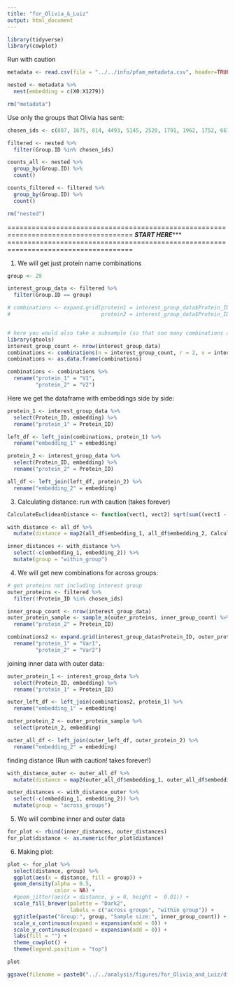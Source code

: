 ```yaml
---
title: "for_Olivia_&_Luiz"
output: html_document
---
```


```r
library(tidyverse)
library(cowplot)
```

Run with caution
```r
metadata <- read.csv(file = "../../info/pfam_metadata.csv", header=TRUE, sep=",")

```

```r
nested <- metadata %>%
  nest(embedding = c(X0:X1279))
```

```r
rm("metadata")
```

Use only the groups that Olivia has sent:
```r
chosen_ids <- c(887, 1675, 814, 4493, 5145, 2520, 1791, 1962, 1752, 667, 1721, 1265, 1867, 2340, 1829, 1944, 250, 29, 743, 378)
```

```r
filtered <- nested %>%
  filter(Group.ID %in% chosen_ids)

```

```r
counts_all <- nested %>%
  group_by(Group.ID) %>%
  count()

counts_filtered <- filtered %>%
  group_by(Group.ID) %>%
  count()
```

```r
rm("nested")
```

=====================================================================================
***START HERE******
=====================================================================================


1. We will get just protein name combinations 
```r
group <- 29

interest_group_data <- filtered %>%
  filter(Group.ID == group)
```

```r
# combinations <- expand.grid(protein1 = interest_group_data$Protein_ID,
#                             protein2 = interest_group_data$Protein_ID)


# here you would also take a subsample (so that soo many combinations are not made)
library(gtools)
interest_group_count <- nrow(interest_group_data)
combinations <- combinations(n = interest_group_count, r = 2, v = interest_group_data$Protein_ID, repeats.allowed = FALSE)
combinations <- as.data.frame(combinations)

combinations <- combinations %>%
  rename("protein_1" = "V1",
         "protein_2" = "V2")

```

Here we get the dataframe with embeddings side by side:
```r
protein_1 <- interest_group_data %>%
  select(Protein_ID, embedding) %>%
  rename("protein_1" = Protein_ID)

left_df <- left_join(combinations, protein_1) %>%
  rename("embedding_1" = embedding)

protein_2 <- interest_group_data %>%
  select(Protein_ID, embedding) %>%
  rename("protein_2" = Protein_ID)

all_df <- left_join(left_df, protein_2) %>%
  rename("embedding_2" = embedding) 

```


3. Calculating distance: run with caution (takes forever)
```r
CalculateEuclideanDistance <- function(vect1, vect2) sqrt(sum((vect1 - vect2)^2))

with_distance <- all_df %>%
  mutate(distance = map2(all_df$embedding_1, all_df$embedding_2, CalculateEuclideanDistance))
```

```r
inner_distances <- with_distance %>%
  select(-c(embedding_1, embedding_2)) %>%
  mutate(group = "within_group")
```

4. We will get new combinations for across groups:
```r
# get proteins not including interest group
outer_proteins <- filtered %>%
  filter(!Protein_ID %in% chosen_ids)
```

```r
inner_group_count <- nrow(interest_group_data)
outer_protein_sample <- sample_n(outer_proteins, inner_group_count) %>%
  rename("protein_2" = Protein_ID)

combinations2 <- expand.grid(interest_group_data$Protein_ID, outer_protein_sample$protein_2) %>%
  rename("protein_1" = "Var1",
         "protein_2" = "Var2") 

```

joining inner data with outer data:
```r
outer_protein_1 <- interest_group_data %>%
  select(Protein_ID, embedding) %>%
  rename("protein_1" = Protein_ID)

outer_left_df <- left_join(combinations2, protein_1) %>%
  rename("embedding_1" = embedding)

outer_protein_2 <- outer_protein_sample %>%
  select(protein_2, embedding)

outer_all_df <- left_join(outer_left_df, outer_protein_2) %>%
  rename("embedding_2" = embedding) 
```

finding distance (Run with caution! takes forever!)
```r
with_distance_outer <- outer_all_df %>%
  mutate(distance = map2(outer_all_df$embedding_1, outer_all_df$embedding_2, CalculateEuclideanDistance))
```

```r
outer_distances <- with_distance_outer %>%
  select(-c(embedding_1, embedding_2)) %>%
  mutate(group = "across_groups")
```

5. We will combine inner and outer data
```r
for_plot <- rbind(inner_distances, outer_distances)
for_plot$distance <- as.numeric(for_plot$distance)
```

6. Making plot:
```r
plot <- for_plot %>%
  select(distance, group) %>%
  ggplot(aes(x = distance, fill = group)) +
  geom_density(alpha = 0.5,
               color = NA) +
  #geom_jitter(aes(x = distance, y = 0, height =  0.01)) +
  scale_fill_brewer(palette = "Dark2",
                    labels = c("across groups", "within group")) +
  ggtitle(paste("Group:", group, "Sample size:", inner_group_count)) +
  scale_x_continuous(expand = expansion(add = 0)) +
  scale_y_continuous(expand = expansion(add = 0)) +
  labs(fill = "") +
  theme_cowplot() +
  theme(legend.position = "top")

plot
```

```r
ggsave(filename = paste0("../../analysis/figures/for_Olivia_and_Luiz/distances_", group,".png"), plot = plot, width = 7, height = 6)
```
























